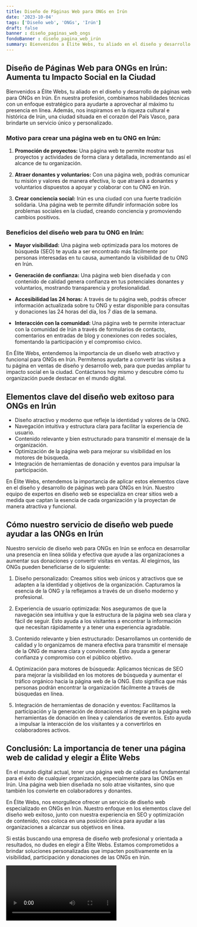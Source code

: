 ```yaml
---
title: Diseño de Páginas Web para ONGs en Irún
date: '2023-10-04'
tags: ['Diseño web', 'ONGs', 'Irún']
draft: false
banner : diseño_paginas_web_ongs
fondoBanner : diseño_pagina_web_irún
summary: Bienvenidos a Élite Webs, tu aliado en el diseño y desarrollo de páginas web para ONGs en Irún. En nuestra profesión, combinamos habilidades técnicas con un enfoque estratégico para ayudarte a aprovechar al máximo tu presencia en línea. Además, nos inspiramos en la riqueza cultural e histórica de Irún, una ciudad situada en el corazón del País Vasco, para brindarte un servicio único y personalizado.
---
```


## Diseño de Páginas Web para ONGs en Irún: Aumenta tu Impacto Social en la Ciudad

Bienvenidos a Élite Webs, tu aliado en el diseño y desarrollo de páginas web para ONGs en Irún. En nuestra profesión, combinamos habilidades técnicas con un enfoque estratégico para ayudarte a aprovechar al máximo tu presencia en línea. Además, nos inspiramos en la riqueza cultural e histórica de Irún, una ciudad situada en el corazón del País Vasco, para brindarte un servicio único y personalizado.

### Motivo para crear una página web en tu ONG en Irún:

1. **Promoción de proyectos:** Una página web te permite mostrar tus proyectos y actividades de forma clara y detallada, incrementando así el alcance de tu organización.

2. **Atraer donantes y voluntarios:** Con una página web, podrás comunicar tu misión y valores de manera efectiva, lo que atraerá a donantes y voluntarios dispuestos a apoyar y colaborar con tu ONG en Irún.

3. **Crear conciencia social:** Irún es una ciudad con una fuerte tradición solidaria. Una página web te permite difundir información sobre los problemas sociales en la ciudad, creando conciencia y promoviendo cambios positivos.

### Beneficios del diseño web para tu ONG en Irún:

- **Mayor visibilidad:** Una página web optimizada para los motores de búsqueda (SEO) te ayuda a ser encontrado más fácilmente por personas interesadas en tu causa, aumentando la visibilidad de tu ONG en Irún.

- **Generación de confianza:** Una página web bien diseñada y con contenido de calidad genera confianza en tus potenciales donantes y voluntarios, mostrando transparencia y profesionalidad.

- **Accesibilidad las 24 horas:** A través de tu página web, podrás ofrecer información actualizada sobre tu ONG y estar disponible para consultas y donaciones las 24 horas del día, los 7 días de la semana.

- **Interacción con la comunidad:** Una página web te permite interactuar con la comunidad de Irún a través de formularios de contacto, comentarios en entradas de blog y conexiones con redes sociales, fomentando la participación y el compromiso cívico.

En Élite Webs, entendemos la importancia de un diseño web atractivo y funcional para ONGs en Irún. Permítenos ayudarte a convertir las visitas a tu página en ventas de diseño y desarrollo web, para que puedas ampliar tu impacto social en la ciudad. Contáctanos hoy mismo y descubre cómo tu organización puede destacar en el mundo digital.

<GifSeo />

<Cta />

## Elementos clave del diseño web exitoso para ONGs en Irún

- Diseño atractivo y moderno que refleje la identidad y valores de la ONG.
- Navegación intuitiva y estructura clara para facilitar la experiencia de usuario.
- Contenido relevante y bien estructurado para transmitir el mensaje de la organización.
- Optimización de la página web para mejorar su visibilidad en los motores de búsqueda.
- Integración de herramientas de donación y eventos para impulsar la participación.

En Élite Webs, entendemos la importancia de aplicar estos elementos clave en el diseño y desarrollo de páginas web para ONGs en Irún. Nuestro equipo de expertos en diseño web se especializa en crear sitios web a medida que captan la esencia de cada organización y la proyectan de manera atractiva y funcional.

## Cómo nuestro servicio de diseño web puede ayudar a las ONGs en Irún

Nuestro servicio de diseño web para ONGs en Irún se enfoca en desarrollar una presencia en línea sólida y efectiva que ayude a las organizaciones a aumentar sus donaciones y convertir visitas en ventas. Al elegirnos, las ONGs pueden beneficiarse de lo siguiente:

1. Diseño personalizado: Creamos sitios web únicos y atractivos que se adapten a la identidad y objetivos de la organización. Capturamos la esencia de la ONG y la reflejamos a través de un diseño moderno y profesional.

2. Experiencia de usuario optimizada: Nos aseguramos de que la navegación sea intuitiva y que la estructura de la página web sea clara y fácil de seguir. Esto ayuda a los visitantes a encontrar la información que necesitan rápidamente y a tener una experiencia agradable.

3. Contenido relevante y bien estructurado: Desarrollamos un contenido de calidad y lo organizamos de manera efectiva para transmitir el mensaje de la ONG de manera clara y convincente. Esto ayuda a generar confianza y compromiso con el público objetivo.

4. Optimización para motores de búsqueda: Aplicamos técnicas de SEO para mejorar la visibilidad en los motores de búsqueda y aumentar el tráfico orgánico hacia la página web de la ONG. Esto significa que más personas podrán encontrar la organización fácilmente a través de búsquedas en línea.

5. Integración de herramientas de donación y eventos: Facilitamos la participación y la generación de donaciones al integrar en la página web herramientas de donación en línea y calendarios de eventos. Esto ayuda a impulsar la interacción de los visitantes y a convertirlos en colaboradores activos.

## Conclusión: La importancia de tener una página web de calidad y elegir a Élite Webs

En el mundo digital actual, tener una página web de calidad es fundamental para el éxito de cualquier organización, especialmente para las ONGs en Irún. Una página web bien diseñada no solo atrae visitantes, sino que también los convierte en colaboradores y donantes.

En Élite Webs, nos enorgullece ofrecer un servicio de diseño web especializado en ONGs en Irún. Nuestro enfoque en los elementos clave del diseño web exitoso, junto con nuestra experiencia en SEO y optimización de contenido, nos coloca en una posición única para ayudar a las organizaciones a alcanzar sus objetivos en línea.

Si estás buscando una empresa de diseño web profesional y orientada a resultados, no dudes en elegir a Élite Webs. Estamos comprometidos a brindar soluciones personalizadas que impacten positivamente en la visibilidad, participación y donaciones de las ONGs en Irún.

<Video />

<CtaBot job='ONGs' city='Irún'/>

<Gmaps query='Irún+españa+maps' />